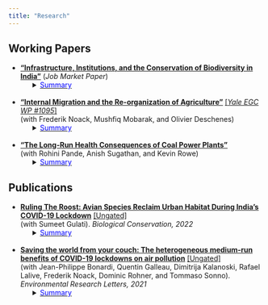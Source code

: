 ```yaml
---
title: "Research"
---
```


## Working Papers

* [**"Infrastructure, Institutions, and the Conservation of Biodiversity in India"**](/pdf/rmadhok_jmp_2022.pdf) (*Job Market Paper*)  
<ul><li style="list-style-type: none;">
<details> <summary><u><span style="color: blue">Summary</span></u></summary>
  + **Abstract**: Biodiversity in the tropics is severely threatened by land use change. This paper studies how infrastructure expansion degrades biodiversity in India and the role of local institutions in mitigating the tradeoff. Combining new data on infrastructure-driven deforestation with one million birdwatching diaries, and using within-observer variation for identification, I document a sizeable infrastructure-biodiversity tradeoff. Transport, irrigation, resettlement camps, and mining projects account for 20\% of total species loss.  Publicly owned projects are especially harmful, and species diversity does not recover in the medium run. Lastly, I find that species loss is more than halved when local institutions enable marginalized communities, who are excluded from project planning, to mobilize around their interests. Informed consent by indigenous tribes is a key mechanism, underscoring the importance of grassroots institutions for balancing development and conservation.

  + **Presented At**: NBER Summer Institute (Environment & Energy Economics), AERE Summer Conference, PacDev, Camp Resources, Columbia Sustainable Development Workshop, Canadian Resource and Environmental Economics Association
  
  + **Media**: [Ideas of India podcast](https://www.discoursemagazine.com/politics/2022/09/29/ideas-of-india-the-development-biodiversity-tradeoff-in-india/)
</details>
</li></ul>
<br>
* [**"Internal Migration and the Re-organization of Agriculture"**](/pdf/2022_rural_urban_agriculture.pdf) [[*Yale EGC WP #1095*]](/pdf/2022_rural_urban_agriculture_egc.pdf)  
(with Frederik Noack, Mushfiq Mobarak, and Olivier Deschenes)
<ul><li style="list-style-type: none;"> 
<details> <summary><u><span style="color: blue">Summary</span></u></summary>
  + **Abstract:** This paper studies the response of agricultural production to rural labor loss during the process of urbanization. Using household microdata from India and exogenous variation in migration induced by urban income shocks interacted with distance to cities, we document sharp declines in crop production among migrant-sending households residing near cities. Households with migration opportunities do not substitute agricultural labour with capital, nor do they adopt new agricultural machinery. Instead, they divest from agriculture altogether and cultivate less land. We use a two-sector general equilibrium model with crop and land markets to trace the ensuing spatial reorganization of agriculture. Other non-migrant village residents expand farming (land market channel) and farmers in more remote villages with fewer migration opportunities adopt yield-enhancing technologies and produce more crops (crop market channel). Counterfactual simulations show that over half of the aggregate food production losses driven by urbanization is mitigated by these spillovers. This leads to a spatial reorganization in which food production moves away from urban areas and towards remote areas with low emigration.
  
  + **Presented At**: OSWEET, PacDev, Western Economic Association
</details>
</li></ul>
<br>
* [**"The Long-Run Health Consequences of Coal Power Plants"**](/pdf/power_plants_india.pdf)  
(with Rohini Pande, Anish Sugathan, and Kevin Rowe)
<ul><li style="list-style-type: none;"> 
<details> <summary><u><span style="color: blue">Summary</span></u></summary>
  + **Abstract**: This paper quantifies the long-run effects of India’s dramatic expansion of coal-fired electric
power plants from 1970 to 2017 on neonatal, infant, and child health. We use a particle trajectory model that draws wind-driven patterns of emissions dispersion from power plants to construct an exogenous measure of cumulative pollution exposure over three decades. Our measure of historic power plant exposure predicts present-day air quality three to six times better than conventional wind-direction instruments in the literature. A one standard deviation increase in long-run exposure to power plant emissions increases neonatal, infant, and child deaths by 0.6 (2 percent of the mean), 0.9 (1.9 percent), and 1.3 (2.2 percent) per 1000 live births, respectively. These effects are largely driven by exposure in-utero, as well as exposure to private power plant clusters forming between 1992-2005. We find no evidence of differential economic development between more- and less-exposed districts, ruling out adaptation, and underscoring pollution as the main mechanism.
</details>
</li></ul>

## Publications

* [**Ruling The Roost: Avian Species Reclaim Urban Habitat During India's COVID-19 Lockdown**](https://www.sciencedirect.com/science/article/pii/S0006320722001501) [[Ungated]](/pdf/2022_ruling_the_roost.pdf)  
(with Sumeet Gulati). *Biological Conservation, 2022*
<ul><li style="list-style-type: none;">
<details> <summary><u><span style="color: blue">Summary</span></u></summary>
  + **Abstract**: As we retreated to our dwellings in the “anthropause” of spring 2020, were the wildlife sightings in previously crowded spaces a reclamation of habitat, or a mere increase in detection? We leverage an increase in balcony birdwatching, a million eBird entries, and difference-in-difference techniques to test if urban avian species richness rose during India's COVID-19 lockdown. Controlling for effort, birdwatchers in the 20 most populous cities observed a 16% increase in the number of species during lockdown. While human activity stopped overnight, and noise and visual pollution decreased soon after, increased species diversity was observed 1–2 weeks later; evidence that gradual population recovery, not better detection, underlay our results. We find at-risk, and rare, species among those reclaiming cities, implying that reducing human disturbance in urban areas can protect threatened species. Increased species diversity likely derives from a reduction in noise and air pollution associated with the lockdown, implying that urban planners should consider conservation co-benefits of urban policies when designing sustainable cities.
  
  + **Media**: [Nature India](https://www.nature.com/articles/d44151-022-00060-2)
</details>
</li></ul>
<br>
* [**Saving the world from your couch: The heterogeneous medium-run benefits of COVID-19 lockdowns on air pollution**](https://iopscience.iop.org/article/10.1088/1748-9326/abee4d) [[Ungated]](/pdf/2021_saving_the_world.pdf)  
(with Jean-Philippe Bonardi, Quentin Galleau, Dimitrija Kalanoski, Rafael Lalive, Frederik Noack, Dominic Rohner, and Tommaso Sonno). *Environmental Research Letters, 2021*
<ul><li style="list-style-type: none;">
<details> <summary><u><span style="color: blue">Summary</span></u></summary>
  + **Abstract**: In Spring 2020, COVID-19 led to an unprecedented halt in public and economic life across the globe. In an otherwise tragic time, this provides a unique natural experiment to investigate the environmental impact of such a (temporary) 'de-globalization'. Here, we estimate the medium-run impact of a battery of COVID-19 related lockdown measures on air quality across 162 countries, going beyond the existing short-run estimates from a limited number of countries. In doing so, we leverage a new dataset categorizing lockdown measures and tracking their implementation and release, extending to 31 August 2020. We find that domestic and international lockdown measures overall led to a decline in PM2.5 pollution by 45% and 35%, respectively. This substantial impact persists in the medium-run, even as lockdowns are lifted, there is, however, substantial heterogeneity across different types of lockdown measures, different countries, and different sources of pollution. We show that some country trajectories are much more appealing (with fewer COVID-19 casualties, less economic downturn and bigger pollution reductions) than others. Our results have important policy implications and highlight the potential to 'build back better' a sustainable economy where pollution can be curbed in a less economically costly way than during the COVID-19 pandemic.

  + **Media**: [UBC Press Release](https://news.ubc.ca/2021/04/06/covid-19-lockdowns-only-reduced-air-pollution-in-some-parts-of-the-world/), [VoxEU](https://voxeu.org/article/pollution-reductions-during-lockdowns-can-teach-us-how-build-back-better), [The Conversation](https://theconversation.com/covid-19-lockdowns-improved-air-quality-in-some-cities-shedding-light-on-how-to-curb-pollution-158356), [I by IMD](https://iby.imd.org/sustainability/stay-home-to-save-the-world-not-so-fast/), [National Post](https://nationalpost.com/pmn/news-pmn/covid-19-lockdowns-improved-air-quality-in-some-cities-shedding-light-on-how-to-curb-pollution), [Global TV](https://globalnews.ca/video/7742442/ubc-study-finds-pollution-did-not-decrease-everywhere-during-pandemic/), [Vancouver is awesome](https://www.vancouverisawesome.com/coronavirus-covid-19-local-news/heres-why-covid-19-lockdowns-only-reduced-air-pollution-in-parts-of-the-world-3607865), [InfoTel](https://infotel.ca/newsitem/canada-saw-30-decrease-in-air-pollution-during-first-wave-lockdown-ubc-study/it82126), [24heures (French)](https://www.24heures.ch/la-pollution-a-baisse-beaucoup-plus-que-lactivite-economique-756413910716), [Radio Canada Internacional (Spanish)](https://www.rcinet.ca/es/2021/04/13/el-confinamiento-no-redujo-la-contaminacion-del-aire-tanto-como-se-esperaba/), [Spice Podcast](https://soundcloud.com/user-244969524-696484203/ubc-study-found-covid-19-lockdowns-only-reduced-air-pollution-in-some-parts-of-the-world)
</details>
</li></ul>